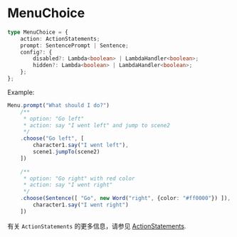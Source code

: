 # MenuChoice

```ts
type MenuChoice = {
    action: ActionStatements;
    prompt: SentencePrompt | Sentence;
    config?: {
        disabled?: Lambda<boolean> | LambdaHandler<boolean>;
        hidden?: Lambda<boolean> | LambdaHandler<boolean>;
    };
};
```

Example:

```ts
Menu.prompt("What should I do?")
    /**
     * option: "Go left"
     * action: say "I went left" and jump to scene2
     */
    .choose("Go left", [
        character1.say("I went left"),
        scene1.jumpTo(scene2)
    ])
    
    /**
     * option: "Go right" with red color
     * action: say "I went right"
     */
    .choose(Sentence([ "Go", new Word("right", {color: "#ff0000"}) ]), [
        character1.say("I went right")
    ])
```

有关 `ActionStatements` 的更多信息，请参见 [ActionStatements](./ActionStatements).
